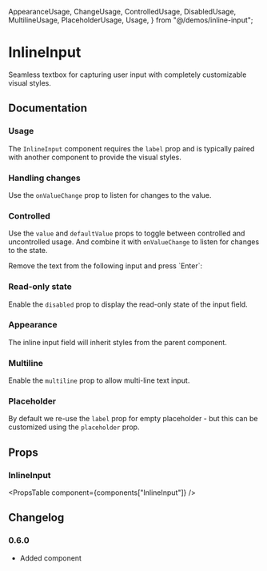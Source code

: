   AppearanceUsage,
  ChangeUsage,
  ControlledUsage,
  DisabledUsage,
  MultilineUsage,
  PlaceholderUsage,
  Usage,
} from "@/demos/inline-input";

# InlineInput

Seamless textbox for capturing user input with completely customizable visual styles.

## Documentation

### Usage

The `InlineInput` component requires the `label` prop and is typically paired with another component to provide the visual styles.

<Demo component={Usage} />

### Handling changes

Use the `onValueChange` prop to listen for changes to the value.

<Demo component={ChangeUsage} />

### Controlled

Use the `value` and `defaultValue` props to toggle between controlled and uncontrolled usage. And combine it with `onValueChange` to listen for changes to the state.

<Alert intent="warning" mt="16">
  Remove the text from the following input and press `Enter`:
</Alert>

<Demo component={ControlledUsage} />

### Read-only state

Enable the `disabled` prop to display the read-only state of the input field.

<Demo component={DisabledUsage} />

### Appearance

The inline input field will inherit styles from the parent component.

<Demo component={AppearanceUsage} />

### Multiline

Enable the `multiline` prop to allow multi-line text input.

<Demo component={MultilineUsage} />

### Placeholder

By default we re-use the `label` prop for empty placeholder - but this can be customized using the `placeholder` prop.

<Demo component={PlaceholderUsage} />

## Props

### InlineInput

<PropsTable component={components["InlineInput"]} />

## Changelog

### 0.6.0

- Added component
